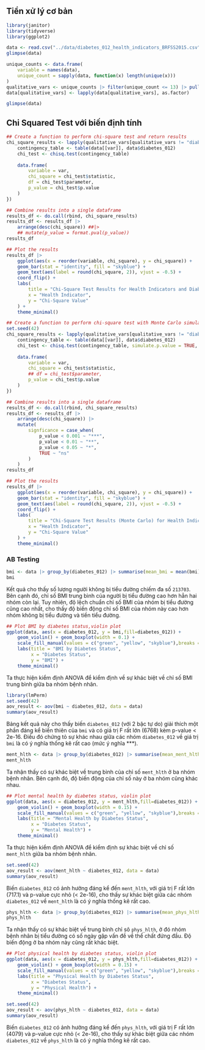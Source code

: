 
## Tiền xử lý cơ bản


```r
library(janitor)
library(tidyverse)
library(ggplot2)
```


```r
data <- read.csv("../data/diabetes_012_health_indicators_BRFSS2015.csv", na=c("", "NA", "N/A")) |> clean_names()
glimpse(data)
```


```r
unique_counts <- data.frame(
    variable = names(data),
    unique_count = sapply(data, function(x) length(unique(x)))
)
qualitative_vars <- unique_counts |> filter(unique_count <= 13) |> pull(variable)
data[qualitative_vars] <- lapply(data[qualitative_vars], as.factor)
```


```r
glimpse(data)
```


## Chi Squared Test với biến định tính


```r
## Create a function to perform chi-square test and return results
chi_square_results <- lapply(qualitative_vars[qualitative_vars != "diabetes_012"], function(var) {
    contingency_table <- table(data[[var]], data$diabetes_012)
    chi_test <- chisq.test(contingency_table)
    
    data.frame(
        variable = var,
        chi_square = chi_test$statistic,
        df = chi_test$parameter,
        p_value = chi_test$p.value
    )
})

## Combine results into a single dataframe
results_df <- do.call(rbind, chi_square_results)
results_df <- results_df |>
    arrange(desc(chi_square)) ##|>
    ## mutate(p_value = format.pval(p_value))
results_df

## Plot the results
results_df |>
    ggplot(aes(x = reorder(variable, chi_square), y = chi_square)) +
    geom_bar(stat = "identity", fill = "skyblue") +
    geom_text(aes(label = round(chi_square, 2)), vjust = -0.5) +
    coord_flip() +
    labs(
        title = "Chi-Square Test Results for Health Indicators and Diabetes",
        x = "Health Indicator",
        y = "Chi-Square Value"
    ) +
    theme_minimal()
```


```r
## Create a function to perform chi-square test with Monte Carlo simulation
set.seed(42)
chi_square_results <- lapply(qualitative_vars[qualitative_vars != "diabetes_012"], function(var) {
    contingency_table <- table(data[[var]], data$diabetes_012)
    chi_test <- chisq.test(contingency_table, simulate.p.value = TRUE, B = 10000)
    
    data.frame(
        variable = var,
        chi_square = chi_test$statistic,
        ## df = chi_test$parameter,
        p_value = chi_test$p.value
    )
})

## Combine results into a single dataframe
results_df <- do.call(rbind, chi_square_results)
results_df <- results_df |>
    arrange(desc(chi_square)) |>
    mutate(
        signficance = case_when(
            p_value < 0.001 ~ "***",
            p_value < 0.01 ~ "**", 
            p_value < 0.05 ~ "*",
            TRUE ~ "ns"
        )
    )
results_df

## Plot the results
results_df |>
    ggplot(aes(x = reorder(variable, chi_square), y = chi_square)) +
    geom_bar(stat = "identity", fill = "skyblue") +
    geom_text(aes(label = round(chi_square, 2)), vjust = -0.5) +
    coord_flip() +
    labs(
        title = "Chi-Square Test Results (Monte Carlo) for Health Indicators and Diabetes",
        x = "Health Indicator",
        y = "Chi-Square Value"
    ) +
    theme_minimal()
```


### AB Testing


```r
bmi <- data |> group_by(diabetes_012) |> summarise(mean_bmi = mean(bmi), sd_bmi = sd(bmi), count = n())
bmi
```


Kết quả cho thấy số lượng người không bị tiểu đường chiếm đa số `213703`. Bên cạnh đó, chỉ số BMI trung bình của người bị tiểu đường cao hơn hẳn hai nhóm còn lại. Tuy nhiên, độ lệch chuẩn chỉ số BMI của nhóm bị tiểu đường cũng cao nhất, cho thấy độ biến động chỉ số BMI của nhóm này cao hơn nhóm không bị tiểu đường và tiền tiểu đường.


```r
## Plot BMI by diabetes status,violin plot
ggplot(data, aes(x = diabetes_012, y = bmi,fill=diabetes_012)) +
    geom_violin() + geom_boxplot(width = 0.1) +
    scale_fill_manual(values = c("green", "yellow", "skyblue"),breaks = c("0","1","2")) +
    labs(title = "BMI by Diabetes Status",
         x = "Diabetes Status",
         y = "BMI") +
    theme_minimal()
```


Ta thực hiện kiểm định ANOVA để kiểm định về sự khác biệt về chỉ số BMI trung bình giữa ba nhóm bệnh nhân.


```r
library(lmPerm)
set.seed(42)
aov_result <- aov(bmi ~ diabetes_012, data = data)
summary(aov_result)
```


Bảng kết quả này cho thấy biến `diabetes_012` (với 2 bậc tự do) giải thích một phần đáng kể biến thiên của `bmi` và có giá trị F rất lớn (6768) kèm p-value < 2e-16. Điều đó chứng tỏ sự khác nhau giữa các nhóm `diabetes_012` về giá trị `bmi` là có ý nghĩa thống kê rất cao (mức ý nghĩa ***).


```r
ment_hlth <- data |> group_by(diabetes_012) |> summarise(mean_ment_hlth = mean(ment_hlth), sd_ment_hlth = sd(ment_hlth), count = n())
ment_hlth
```


Ta nhận thấy có sự khác biệt về trung bình của chỉ số `ment_hlth` ở ba nhóm bệnh nhân. Bên cạnh đó, độ biến động của chỉ số này ở ba nhóm cũng khác nhau.


```r
## Plot mental health by diabetes status, violin plot
ggplot(data, aes(x = diabetes_012, y = ment_hlth,fill=diabetes_012)) +
    geom_violin() + geom_boxplot(width = 0.15) +
    scale_fill_manual(values = c("green", "yellow", "skyblue"),breaks = c("0","1","2")) +
    labs(title = "Mental Health by Diabetes Status",
         x = "Diabetes Status",
         y = "Mental Health") +
    theme_minimal()
```


Ta thực hiện kiểm định ANOVA để kiểm định sự khác biệt về chỉ số `ment_hlth` giữa ba nhóm bệnh nhân.


```r
set.seed(42)
aov_result <- aov(ment_hlth ~ diabetes_012, data = data)
summary(aov_result)
```


Biến `diabetes_012` có ảnh hưởng đáng kể đến `ment_hlth`, với giá trị F rất lớn (717.1) và p-value cực nhỏ (< 2e-16), cho thấy sự khác biệt giữa các nhóm `diabetes_012` về `ment_hlth` là có ý nghĩa thống kê rất cao.


```r
phys_hlth <- data |> group_by(diabetes_012) |> summarise(mean_phys_hlth = mean(phys_hlth), sd_phys_hlth = sd(phys_hlth), count = n())
phys_hlth
```


Ta nhận thấy có sự khác biệt về trung bình chỉ sô `phys_hlth`, ở đó nhóm bệnh nhân bị tiểu đường có số ngày gặp vấn đề về thể chất đứng đầu. Độ biến động ở ba nhóm này cũng rất khác biệt.


```r
## Plot physical health by diabetes status, violin plot
ggplot(data, aes(x = diabetes_012, y = phys_hlth,fill=diabetes_012)) +
    geom_violin() + geom_boxplot(width = 0.15) +
    scale_fill_manual(values = c("green", "yellow", "skyblue"),breaks = c("0","1","2")) +
    labs(title = "Physical Health by Diabetes Status",
         x = "Diabetes Status",
         y = "Physical Health") +
    theme_minimal()
```


```r
set.seed(42)
aov_result <- aov(phys_hlth ~ diabetes_012, data = data)
summary(aov_result)
```


Biến `diabetes_012` có ảnh hưởng đáng kể đến `phys_hlth`, với giá trị F rất lớn (4079) và p-value cực nhỏ (< 2e-16), cho thấy sự khác biệt giữa các nhóm `diabetes_012` về `phys_hlth` là có ý nghĩa thống kê rất cao.

